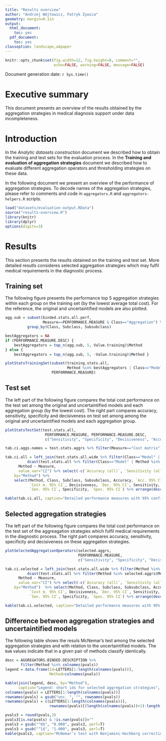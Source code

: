 ```yaml
---
title: "Results overview"
author: "Andrzej Wójtowicz, Patryk Żywica"
geometry: margin=0.1in
output:
  html_document:
    toc: yes
  pdf_document:
    toc: yes
classoption: landscape,a4paper
---
```


```r
knitr::opts_chunk$set(fig.width=12, fig.height=8, comment="", 
                      echo=FALSE, warning=FALSE, message=FALSE)
```

Document generation date: `r Sys.time()`

# Executive summary

This document presents an overview of the results obtained by the aggregation strategies 
in medical diagnosis support under data incompleteness.

# Introduction

In the *Analytic datasets construction* document we described how to obtain the training and test
sets for the evaluation process. In the **Training and evaluation of aggregation strategies**
document we described how to evaluate different aggregation operators and thresholding 
strategies on these data.

In the following document we present an overview of the performance of aggregation strategies. To decode names of the aggregation strategies, please refer to comments and code in `aggregators.R` and `aggregators-helpers.R` scripts.

```r
load("datasets/evaluation-output.RData")
source("results-overview.R")
library(knitr)
library(dplyr)
options(digits=3)
```

# Results

This section presents the results obtained on the training and test set. More detailed
resutls consideres selected aggregation strategies which may fulfil medical requirements
in the diagnostic process.

## Training set

The following figure presents the performance top 5 aggregation strategies within each group on the training set (by the lowest average total cost). For the reference, the original and uncertaintified models are also plotted.

```r
agg.sub = subset(binded.stats.all.perf,
                 Measure==PERFORMANCE.MEASURE & Class=="Aggregation") %>%
          group_by(Class, Subclass, Subsubclass)

bestAggregators = NA
if (PERFORMANCE.MEASURE.DESC) {
    bestAggregators = top_n(agg.sub, 5, Value.training)$Method
} else {
    bestAggregators = top_n(agg.sub, 5, -Value.training)$Method }

plotStatsTrainingSet(subset(training.stats.all,
                            Method %in% bestAggregators | Class=="Model"),
                     PERFORMANCE.MEASURE)
```

## Test set

The left part of the following figure compares the total cost performance on the test set among the
original and uncertaintified models and each aggregation group (by the lowest cost). The right 
part compares accuracy, sensitivity, specificity and decisiveness on test set among among the 
original and uncertaintified models and each aggregation group.
 

```r
plotStatsTestSet(test.stats.all,
                  PERFORMANCE.MEASURE, PERFORMANCE.MEASURE.DESC,
                  c("Sensitivity", "Specificity", "Decisiveness", "Accuracy"))
```

```r
tab.ci.aggs.names = test.stats.aggrs %>% filter(Measure=="Cost matrix") %>% group_by(Class, Subclass, Subsubclass) %>% slice(which.min(Value)) %>% ungroup %>% select(Method) %>% unlist %>% as.vector

tab.ci.all = left_join(test.stats.all.wide %>% filter(Class=="Model" | Method %in% tab.ci.aggs.names) %>%  select(-c(`Accuracy (all)`, `Sensitivity (all)`, `Specificity (all)`)),
          dcast(test.stats.all %>% filter(Class=="Model" | Method %in% tab.ci.aggs.names),
      Method ~ Measure,
      value.var="CI") %>% select(-c(`Accuracy (all)`, `Sensitivity (all)`, `Specificity (all)`)) %>% rename(`Acc. 95% CI`=Accuracy, `Cost m. 95% CI`=`Cost matrix`, `Dec. 95% CI`=Decisiveness, `Sen. 95% CI`=Sensitivity, `Spec. 95% CI`=Specificity),
    by="Method") %>%
    select(Method, Class, Subclass, Subsubclass, Accuracy, `Acc. 95% CI`, `Cost matrix`,
           `Cost m. 95% CI`, Decisiveness, `Dec. 95% CI`, Sensitivity, 
           `Sen. 95% CI`, Specificity, `Spec. 95% CI`) %>% arrange(desc(Class)) %>% select(-c(Class, Subclass, Subsubclass))

kable(tab.ci.all, caption="Detailed performance measures with 95% confidence intervals on test set for both original and uncertaintified methods and best aggregation methods.")

```

## Selected aggregation strategies

The left part of the following figure compares the total cost performance on the test set of the
aggreagation strategies which fulfil medical requirements in the diagnostic process. The right part
compares accuracy, sensitivity, specificity and decisiveness on these aggregation strategies. 

```r
plotSelectedAggregationOperators(selected.aggrs,
                                 PERFORMANCE.MEASURE, 
                                 c("Sensitivity", "Specificity", "Decisiveness", "Accuracy"))
```

```r

tab.ci.selected = left_join(test.stats.all.wide %>% filter(Method %in% selected.aggrs$Method) %>%  select(-c(`Accuracy (all)`, `Sensitivity (all)`, `Specificity (all)`)),
          dcast(test.stats.all %>% filter(Method %in% selected.aggrs$Method),
      Method ~ Measure,
      value.var="CI") %>% select(-c(`Accuracy (all)`, `Sensitivity (all)`, `Specificity (all)`)) %>% rename(`Acc. 95% CI`=Accuracy, `Cost m. 95% CI`=`Cost matrix`, `Dec. 95% CI`=Decisiveness, `Sen. 95% CI`=Sensitivity, `Spec. 95% CI`=Specificity),
    by="Method")  %>% select(Method, Class, Subclass, Subsubclass, Accuracy, `Acc. 95% CI`, `Cost matrix`,
           `Cost m. 95% CI`, Decisiveness, `Dec. 95% CI`, Sensitivity, 
           `Sen. 95% CI`, Specificity, `Spec. 95% CI`) %>% arrange(desc(Class)) %>% select(-c(Class, Subclass, Subsubclass))

kable(tab.ci.selected, caption="Detailed performance measures with 95% confidence intervals on test set for selected aggregation methods.")
```

## Difference between aggregation strategies and uncertaintified models

The following table shows the resuls McNemar's test among the selected aggregation
strategies and with relation to the uncertaintified models. The `NaN` values indicate 
that in a given pair of methods classify identically.

```r
desc = AGGREGATORS.BINDED.DESCRIPTION %>% 
       filter(Method %in% colnames(pvals))
legend = data.frame(Id=LETTERS[1:length(colnames(pvals))], 
                    Method=colnames(pvals))

kable(join(legend, desc, by="Method"), 
      caption="Legend: short ids for selected aggregation strategies", align='l')
colnames(pvals) = LETTERS[1:length(colnames(pvals))]
rownames(pvals) = gsub("unc. ", "", rownames(pvals))
rownames(pvals) = c(LETTERS[1:length(colnames(pvals))],
                    rownames(pvals)[(length(colnames(pvals))+1):length(rownames(pvals))])

pvals3 = round(pvals,3)
pvals3[is.na(pvals) & !is.nan(pvals)]=""
pvals3 = gsub("^0$", "0.000", pvals3, perl=T)
pvals3 = gsub("^1$", "1.000", pvals3, perl=T)
kable(pvals3, caption="McNemar's test with Benjamini-Hochberg correction among selected aggregation strategies and bettwen the strageties and the uncertaintified models")
```
